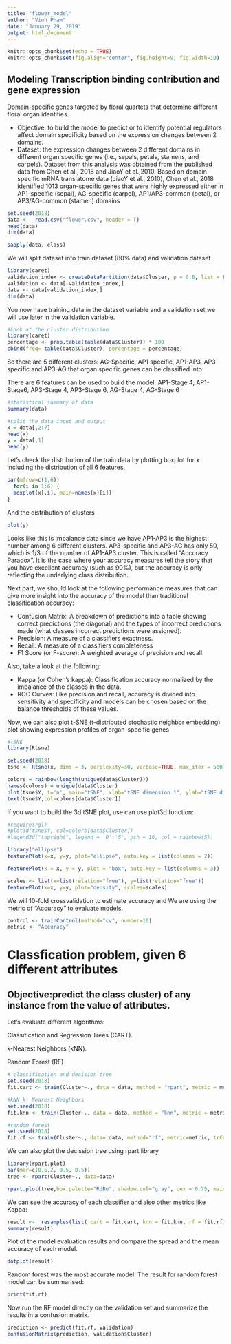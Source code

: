 ---
title: "flower_model"
author: "Vinh Pham"
date: "January 29, 2019"
output: html_document
---

```{r setup, include=FALSE}
knitr::opts_chunk$set(echo = TRUE)
knitr::opts_chunk$set(fig.align="center", fig.height=9, fig.width=10)
```

## Modeling Transcription binding contribution and gene expression

Domain-specific genes targeted by floral quartets that determine different floral organ identities. 

* Objective: to build the model to predict or to identify potential regulators affect domain specificity based on the expression changes between 2 domains. 
* Dataset: the expression changes between 2 different domains in different organ specific genes (i.e., sepals, petals, stamens, and carpels). Dataset from this analysis was obtained from the published data from Chen et al., 2018 and JiaoY et al.,2010. Based on domain-specific mRNA translatome data (JiaoY et al., 2010), Chen et al., 2018 identified 1013 organ-specific genes that were highly expressed either in AP1-specific (sepal), AG-specific (carpel), AP1/AP3-common (petal), or AP3/AG-common (stamen) domains




```{r}
set.seed(2018)
data <-  read.csv("flower.csv", header = T)
head(data)
dim(data)
```


```{r}
sapply(data, class)
```
We will split dataset into train dataset (80% data) and validation dataset 

```{r}
library(caret)
validation_index <- createDataPartition(data$Cluster, p = 0.8, list = FALSE)
validation <- data[-validation_index,]
data <- data[validation_index,]
dim(data)

```

You now have training data in the dataset variable and a validation set we will use later in the validation variable.

```{r}
#Look at the cluster distribution
library(caret)
percentage <- prop.table(table(data$Cluster)) * 100
cbind(freq= table(data$Cluster), percentage = percentage)
```
So there are 5 different clusters: AG-Specific, AP1 specific, AP1-AP3, AP3 specific and AP3-AG that organ specific genes can be classified into

There are 6 features can be used to build the model: AP1-Stage 4, AP1-Stage6, AP3-Stage 4, AP3-Stage 6, AG-Stage 4, AG-Stage 6

```{r}
#statistical summary of data 
summary(data)
```

```{r}
#split the data input and output 
x = data[,2:7]
head(x)
y = data[,1]
head(y)
```
Let's check the distribution of the train data by plotting boxplot for x including the distribution of all 6 features. 

```{r}
par(mfrow=c(1,6))
  for(i in 1:6) {
  boxplot(x[,i], main=names(x)[i])
}
```
And the distribution of clusters


```{r}
plot(y)
```
Looks like this is imbalance data  since we have AP1-AP3 is the highest number among 6 different clusters. AP3-specific and AP3-AG has only 50, which is 1/3 of the number of AP1-AP3 cluster. 
This is called "Accuracy Paradox". It is the case where your accuracy measures tell the story that you have excellent accuracy (such as 90%), but the accuracy is only reflecting the underlying class distribution.

Next part, we should look at the following performance measures that can give more insight into the accuracy of the model than traditional classification accuracy:

- Confusion Matrix: A breakdown of predictions into a table showing correct predictions (the diagonal) and the types of incorrect predictions made (what classes incorrect predictions were assigned).
- Precision: A measure of a classifiers exactness.
- Recall: A measure of a classifiers completeness
- F1 Score (or F-score): A weighted average of precision and recall.

Also, take a look at the following:

- Kappa (or Cohen's kappa): Classification accuracy normalized by the imbalance of the classes in the data.
- ROC Curves: Like precision and recall, accuracy is divided into sensitivity and specificity and models can be chosen based on the balance thresholds of these values.


Now, we can also plot t-SNE (t-distributed stochastic neighbor embedding) plot showing expression profiles of organ-specific genes

```{r}

#tSNE
library(Rtsne)

set.seed(2018)
tsne <- Rtsne(x, dims = 3, perplexity=30, verbose=TRUE, max_iter = 500)

```

```{r}
colors = rainbow(length(unique(data$Cluster)))
names(colors) = unique(data$Cluster)
plot(tsne$Y, t='n', main="tSNE", xlab="tSNE dimension 1", ylab="tSNE dimension 2",  "cex.main"=2, "cex.lab"=1.5)
text(tsne$Y,col=colors[data$Cluster])

```
If you want to build the 3d tSNE plot, use can use plot3d function:
```{r}
#require(rgl)
#plot3d(tsne$Y, col=colors[data$Cluster])
#legend3d("topright", legend = '0':'5', pch = 16, col = rainbow(5))
```


```{r}
library("ellipse")
featurePlot(x=x, y=y, plot="ellipse", auto.key = list(columns = 2))
```


```{r}
featurePlot(x = x, y = y, plot = "box", auto.key = list(columns = 3))
```
```{r}
scales <- list(x=list(relation="free"), y=list(relation="free"))
featurePlot(x=x, y=y, plot="density", scales=scales)
```

We will 10-fold crossvalidation to estimate accuracy and We are using the metric of "Accuracy" to evaluate models.


```{r}
control <- trainControl(method="cv", number=10)
metric <- "Accuracy"
```


# Classfication problem, given 6 different attributes
## Objective:predict the class cluster) of any instance from the value of attributes. 

Let's evaluate different algorithms:

Classification and Regression Trees (CART).

k-Nearest Neighbors (kNN).

Random Forest (RF)

```{r}

# classification and decision tree 
set.seed(2018)
fit.cart <- train(Cluster~., data = data, method = "rpart", metric = metric, trControl = control)

#kNN k- Nearest Neighbors
set.seed(2018)
fit.knn <- train(Cluster~., data = data, method = "knn", metric = metric, trControl = control)

#random forest 
set.seed(2018)
fit.rf <- train(Cluster~., data= data, method="rf", metric=metric, trControl=control)
```
We can also plot the decission tree using rpart library

```{r}
library(rpart.plot)
par(mar=c(0.5,2, 0.5, 0.5))
tree <- rpart(Cluster~., data=data)

rpart.plot(tree,box.palette="RdBu", shadow.col="gray", cex = 0.75, main = "Classification Tree")
```


We can see the accuracy of each classifier and also other metrics like Kappa:



```{r}
result <-  resamples(list( cart = fit.cart, knn = fit.knn, rf = fit.rf))
summary(result)
```


Plot of the model evaluation results and compare the spread and the mean accuracy of each model.

```{r}
dotplot(result)
```

Random forest was the most accurate model. The result for random forest model can be summarised:

```{r}
print(fit.rf)
```
 
Now run the RF model directly on the validation set and summarize the results in a confusion matrix.
 
```{r}
prediction <- predict(fit.rf, validation)
confusionMatrix(prediction, validation$Cluster)
```


